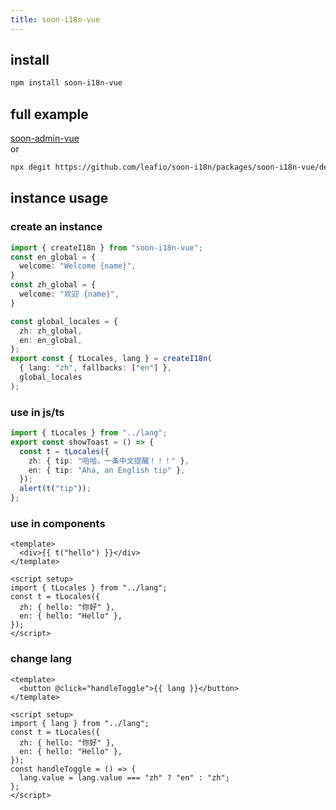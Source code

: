 ```yaml
---
title: soon-i18n-vue
---
```


## install

```bash
npm install soon-i18n-vue
```

## full example

[soon-admin-vue](https://github.com/leafio/soon-admin-vue)  
or

```bash
npx degit https://github.com/leafio/soon-i18n/packages/soon-i18n-vue/demo
```

## instance usage

### create an instance

```ts
import { createI18n } from "soon-i18n-vue";
const en_global = {
  welcome: "Welcome {name}",
} 
const zh_global = {
  welcome: "欢迎 {name}",
} 

const global_locales = {
  zh: zh_global,
  en: en_global,
};
export const { tLocales, lang } = createI18n(
  { lang: "zh", fallbacks: ["en"] },
  global_locales
);
```

### use in js/ts

```ts
import { tLocales } from "../lang";
export const showToast = () => {
  const t = tLocales({
    zh: { tip: "哈哈，一条中文提醒！！！" },
    en: { tip: "Aha, an English tip" },
  });
  alert(t("tip"));
};
```

### use in components

```vue
<template>
  <div>{{ t("hello") }}</div>
</template>

<script setup>
import { tLocales } from "../lang";
const t = tLocales({
  zh: { hello: "你好" },
  en: { hello: "Hello" },
});
</script>
```

### change lang

```vue
<template>
  <button @click="handleToggle">{{ lang }}</button>
</template>

<script setup>
import { lang } from "../lang";
const t = tLocales({
  zh: { hello: "你好" },
  en: { hello: "Hello" },
});
const handleToggle = () => {
  lang.value = lang.value === "zh" ? "en" : "zh";
};
</script>
```
